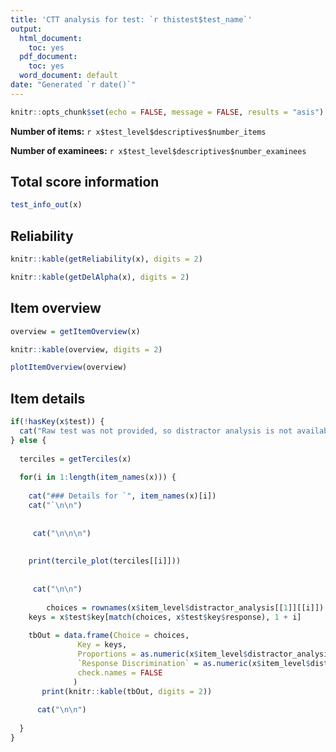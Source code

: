 ```yaml
---
title: 'CTT analysis for test: `r thistest$test_name`'
output:
  html_document:
    toc: yes
  pdf_document:
    toc: yes
  word_document: default
date: "Generated `r date()`"
---
```


```r
knitr::opts_chunk$set(echo = FALSE, message = FALSE, results = "asis")

```


**Number of items:** `r x$test_level$descriptives$number_items`

**Number of examinees:** `r x$test_level$descriptives$number_examinees`


## Total score information

```r
test_info_out(x)

```


## Reliability

```r
knitr::kable(getReliability(x), digits = 2)

knitr::kable(getDelAlpha(x), digits = 2)
```

## Item overview

```r
overview = getItemOverview(x)

knitr::kable(overview, digits = 2)

plotItemOverview(overview)
```


## Item details

```r
if(!hasKey(x$test)) {
  cat("Raw test was not provided, so distractor analysis is not available.\n")
} else {
  
  terciles = getTerciles(x)
  
  for(i in 1:length(item_names(x))) {
  
    cat("### Details for `", item_names(x)[i])
    cat("`\n\n")
  
    
     cat("\n\n\n")
  
   
    print(tercile_plot(terciles[[i]]))
   
   
     cat("\n\n")
  
        choices = rownames(x$item_level$distractor_analysis[[1]][[i]])
    keys = x$test$key[match(choices, x$test$key$response), 1 + i]
    
    tbOut = data.frame(Choice = choices,
               Key = keys,
               Proportions = as.numeric(x$item_level$distractor_analysis[[1]][[i]]),
               `Response Discrimination` = as.numeric(x$item_level$distractor_analysis[[2]][[i]]),
               check.names = FALSE
              )
       print(knitr::kable(tbOut, digits = 2))
    
      cat("\n\n")
    
  }
}

```


